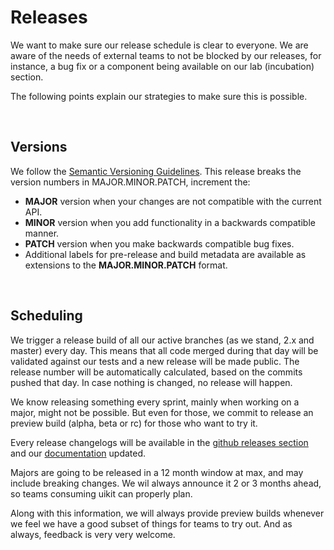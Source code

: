 
<Meta title="Community/Releases" />

# Releases

We want to make sure our release schedule is clear to everyone. We are aware of the needs of external teams to not be blocked by our releases, for instance, a bug fix or a component being available on our lab (incubation) section.

The following points explain our strategies to make sure this is possible.

<br />

## Versions

We follow the [Semantic Versioning Guidelines](https://semver.org/). This release breaks the version numbers in MAJOR.MINOR.PATCH, increment the:

- <b>MAJOR</b> version when your changes are not compatible with the current API.
- <b>MINOR</b> version when you add functionality in a backwards compatible manner.
- <b>PATCH</b> version when you make backwards compatible bug fixes.
- Additional labels for pre-release and build metadata are available as extensions to the <b>MAJOR.MINOR.PATCH</b> format.

<br />

## Scheduling

We trigger a release build of all our active branches (as we stand, 2.x and master) every day. This means that all code merged during that day will be validated against our tests and a new release will be made public.
The release number will be automatically calculated, based on the commits pushed that day. In case nothing is changed, no release will happen.

We know releasing something every sprint, mainly when working on a major, might not be possible. But even for those, we commit to release an preview build (alpha, beta or rc) for those who want to try it.

Every release changelogs will be available in the [github releases section](https://github.com/lumada-design/hv-uikit-react/releases) and our [documentation](https://lumada-design.github.io/hv-uikit-react/) updated.

Majors are going to be released in a 12 month window at max, and may include breaking changes. We wil always announce it 2 or 3 months ahead, so teams consuming uikit can properly plan.

Along with this information, we will always provide preview builds whenever we feel we have a good subset of things for teams to try out. And as always, feedback is very very welcome.
